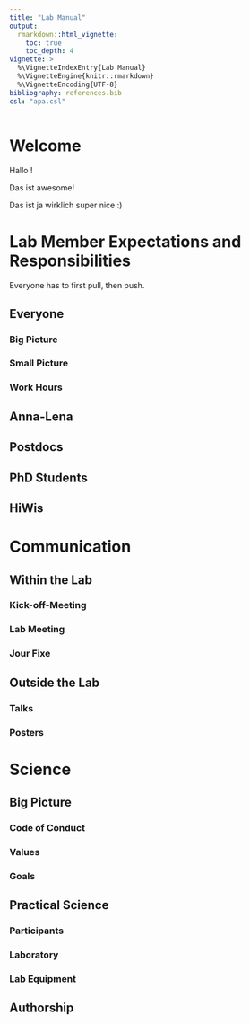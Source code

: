 ```yaml
---
title: "Lab Manual"
output:
  rmarkdown::html_vignette:
    toc: true
    toc_depth: 4
vignette: >
  %\VignetteIndexEntry{Lab Manual}
  %\VignetteEngine{knitr::rmarkdown}
  %\VignetteEncoding{UTF-8}
bibliography: references.bib
csl: "apa.csl"
---
```


# Welcome

Hallo ! 

Das ist awesome!

Das ist ja wirklich super nice :)

# Lab Member Expectations and Responsibilities

Everyone has to first pull, then push.

## Everyone

### Big Picture

### Small Picture

### Work Hours

## Anna-Lena

## Postdocs

## PhD Students

## HiWis

# Communication

## Within the Lab

### Kick-off-Meeting

### Lab Meeting

### Jour Fixe

## Outside the Lab

### Talks

### Posters

# Science

## Big Picture

### Code of Conduct

### Values

### Goals

## Practical Science

### Participants

### Laboratory

### Lab Equipment

## Authorship